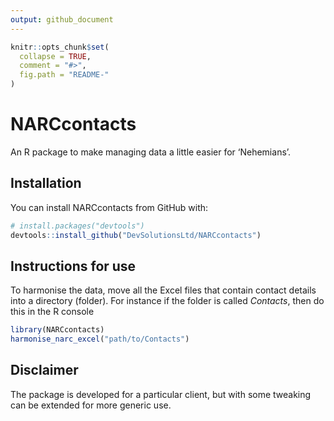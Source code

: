 ```yaml
---
output: github_document
---
```


<!-- README.md is generated from README.Rmd. Please edit that file -->

```r
knitr::opts_chunk$set(
  collapse = TRUE,
  comment = "#>",
  fig.path = "README-"
)
```

# NARCcontacts

An R package to make managing data a little easier for 'Nehemians'.

## Installation

You can install NARCcontacts from GitHub with:

```r
# install.packages("devtools")
devtools::install_github("DevSolutionsLtd/NARCcontacts")
```

## Instructions for use

To harmonise the data, move all the Excel files that contain contact details into a directory (folder). For instance if the folder is called *Contacts*, then do this in the R console

```r
library(NARCcontacts)
harmonise_narc_excel("path/to/Contacts")
```

## Disclaimer

The package is developed for a particular client, but with some tweaking can be extended for more generic use.
